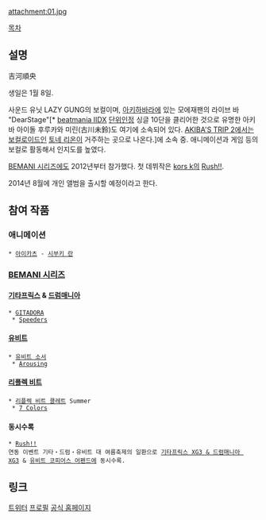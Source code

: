 attachment:01.jpg

[[목차]]

== 설명 ==
吉河順央

생일은 1월 8일.

사운드 유닛 LAZY GUNG의 보컬이며, [[아키하바라]]에 있는 모에재팬의 라이브 바 "DearStage"[* [[beatmania IIDX]] [[단위인정]] 싱글 10단을 클리어한 것으로 유명한 아키바 아이돌 후루카와 미린(古川未鈴)도 여기에 소속되어 있다. [[AKIBA'S TRIP 2]]에서는 [[보컬로이드]]인 [[토네 리온]]이 거주하는 곳으로 나온다.]에 소속 중. 애니메이션과 게임 등의 보컬로 활동해서 인지도를 높였다.

[[BEMANI 시리즈]]에도 2012년부터 참가했다. 첫 데뷔작은 [[kors k]]의 [[Rush!!]].

2014년 8월에 개인 앨범을 출시할 예정이라고 한다.

== 참여 작품 ==
=== 애니메이션 ===
 * [[아이카츠]] - [[시부키 란]]

=== [[BEMANI 시리즈]] ===
==== [[기타프릭스]] & [[드럼매니아]] ====
 * [[GITADORA]]
  * [[Speeders]]

==== [[유비트]] ====
 * [[유비트 소서]]
  * [[Arousing]]

==== [[리플렉 비트]] ====
 * [[리플렉 비트 콜레트]] Summer
  * [[7 Colors]]

==== 동시수록 ====
 * [[Rush!!]]
 연동 이벤트 기타・드럼・유비트 대 여름축제의 일환으로 [[기타프릭스 XG3 & 드럼매니아 XG3]] & [[유비트 코피어스 어펜드]]에 동시수록.

== 링크 ==
[https://twitter.com/sooopiyo 트위터]
[http://moejapan.jp/artist/sunao/ 프로필]
[http://sooopiyo.pw/ 공식 홈페이지]
